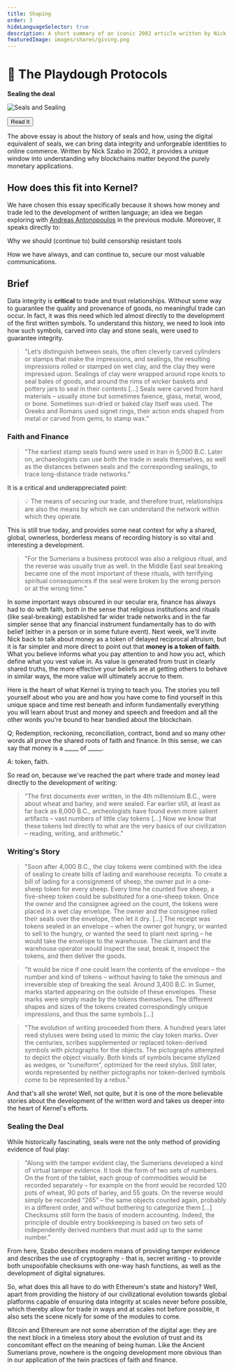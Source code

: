 ```yaml
---
title: Shaping
order: 3
hideLanguageSelector: true
description: A short summary of an iconic 2002 article written by Nick Szabo on the history of seals and data integrity, directly applicable to how we understand the value of blockchains today.
featuredImage: images/shares/giving.png
---
```


# 🤝 The Playdough Protocols

<InfoBlock>

<Box>

**Sealing the deal**

![Seals and Sealing](/images/mod1-img/indusseals.gif)

<Aligner center>
<Button to="https://nakamotoinstitute.org/the-playdough-protocols/">
    Read It
</Button>
</Aligner>

</Box>

</InfoBlock>

The above essay is about the history of seals and how, using the digital equivalent of seals, 
we can bring data integrity and unforgeable identities to online commerce. Written by Nick Szabo 
in 2002, it provides a unique window into understanding why blockchains matter beyond the purely 
monetary applications.

## How does this fit into Kernel?

We have chosen this essay specifically because it shows how money and trade led to 
the development of written language; an idea we began exploring with 
[Andreas Antonopoulos](/learn/module-0/money-language) in the previous module. Moreover, it 
speaks directly to:

<Process>

Why we should (continue to) build censorship resistant tools

How we have always, and can continue to, secure our most valuable communications.

</Process>

## Brief

Data integrity is **critical** to trade and trust relationships. Without some way to guarantee 
the quality and provenance of goods, no meaningful trade can occur. In fact, it was this need which led almost directly to the development of the first written symbols. To understand this history, we need to look into how such symbols, carved into clay and stone seals, were used to guarantee integrity.

> "Let‘s distinguish between seals, the often cleverly carved cylinders or stamps that make the 
impressions, and sealings, the resulting impressions rolled or stamped on wet clay, and the clay 
they were impressed upon. Sealings of clay were wrapped around rope knots to seal bales of goods, 
and around the rims of wicker baskets and pottery jars to seal in their contents [...] Seals were 
carved from hard materials – usually stone but sometimes faience, glass, metal, wood, or bone. 
Sometimes sun-dried or baked clay itself was used. The Greeks and Romans used signet rings, their 
action ends shaped from metal or carved from gems, to stamp wax."

### Faith and Finance

> "The earliest stamp seals found were used in Iran in 5,000 B.C. Later on, archaeologists can 
use both the trade in seals themselves, as well as the distances between seals and the corresponding sealings, to trace long-distance trade networks."

It is a critical and underappreciated point:

> 💡 The means of securing our trade, and therefore trust, relationships are also the means by which we can understand the network within which they operate. 

This is still true today, and provides some neat context for why a shared, global, ownerless, borderless means of recording history is so vital and interesting a development.

> "For the Sumerians a business protocol was also a religious ritual, and the reverse was usually 
true as well. In the Middle East seal breaking became one of the most important of these rituals, 
with terrifying spiritual consequences if the seal were broken by the wrong person or at the wrong time."

In some important ways obscured in our secular era, finance has always had to do with faith, both in the sense that religious institutions and rituals (like seal-breaking) established far wider trade networks and in the far simpler sense that any financial instrument fundamentally has to do with belief (either in a person or in some future event). Next week, we'll invite Nick back to talk about money as a token of delayed reciprocal altruism, but it is far simpler and more direct to point out that **money is a token of faith**. What you believe informs what you pay attention to and how you act, which define what you vest value in. As value is generated from trust in clearly shared truths, the more effective your beliefs are at getting others to behave in similar ways, the more value will ultimately accrue to them.

Here is the heart of what Kernel is trying to teach you. The stories you tell yourself about who you are and how you have come to find yourself in this unique space and time rest beneath and inform fundamentally everything you will learn about trust and money and speech and freedom and all the other words you're bound to hear bandied about the blockchain.

<Flash>

<Card>

Q; Redemption, reckoning, reconciliation, contract, bond and so many other words all prove the shared roots of faith and finance. In this sense, we can say that money is a \_\_\_\_\_ of \_\_\_\_\_.

A: token, faith.

</Card>

</Flash>

So read on, because we've reached the part where trade and money lead directly to the development of writing:

> "The first documents ever written, in the 4th millennium B.C., were about wheat and barley, 
and were sealed. Far earlier still, at least as far back as 8,000 B.C., archeologists have found 
even more salient artifacts – vast numbers of little clay tokens [...] Now we know that these 
tokens led directly to what are the very basics of our civilization – reading, writing, and arithmetic."

### Writing's Story

> "Soon after 4,000 B.C., the clay tokens were combined with the idea of sealing to create 
bills of lading and warehouse receipts. To create a bill of lading for a consignment of sheep, 
the owner put in a one-sheep token for every sheep. Every time he counted five sheep, a five-sheep 
token could be substituted for a one-sheep token. Once the owner and the consignee agreed on 
the count, the tokens were placed in a wet clay envelope. The owner and the consignee rolled 
their seals over the envelope, then let it dry. [...] The receipt was tokens sealed in an 
envelope – when the owner got hungry, or wanted to sell to the hungry, or wanted the seed to 
plant next spring – he would take the envelope to the warehouse. The claimant and the warehouse 
operator would inspect the seal, break it, inspect the tokens, and then deliver the goods.

> "It would be nice if one could learn the contents of the envelope – the number and kind of 
tokens – without having to take the ominous and irreversible step of breaking the seal. Around 
3,400 B.C. in Sumer, marks started appearing on the outside of these envelopes. These marks 
were simply made by the tokens themselves. The different shapes and sizes of the tokens created 
correspondingly unique impressions, and thus the same symbols [...]

> "The evolution of writing proceeded from there. A hundred years later reed styluses were being 
used to mimic the clay token marks. Over the centuries, scribes supplemented or replaced 
token-derived symbols with pictographs for the objects. The pictographs attempted to depict the 
object visually. Both kinds of symbols became stylized as wedges, or “cuneiform”, optimized for 
the reed stylus. Still later, words represented by neither pictographs nor token-derived symbols 
come to be represented by a rebus."

And that's all she wrote! Well, not quite, but it is one of the more believable stories about 
the development of the written word and takes us deeper into the heart of Kernel's efforts.

### Sealing the Deal

While historically fascinating, seals were not the only method of providing evidence of foul play:

> "Along with the tamper evident clay, the Sumerians developed a kind of virtual tamper evidence. 
It took the form of two sets of numbers. On the front of the tablet, each group of commodities 
would be recorded separately – for example on the front would be recorded 120 pots of wheat, 90 
pots of barley, and 55 goats. On the reverse would simply be recorded “265” – the same objects 
counted again, probably in a different order, and without bothering to categorize them [...] 
Checksums still form the basis of modern accounting. Indeed, the principle of double entry 
bookkeeping is based on two sets of independently derived numbers that must add up to the same number."

From here, Szabo describes modern means of providing tamper evidence and describes the use of 
cryptography - that is, secret writing - to provide both unspoofable checksums with one-way hash 
functions, as well as the development of digital signatures.

So, what does this all have to do with Ethereum's state and history? Well, apart from providing 
the history of our civilizational evolution towards global platforms capable of ensuring data 
integrity at scales never before possible, which thereby allow for trade in ways and at scales 
not before possible, it also sets the scene nicely for some of the modules to come. 

Bitcoin and Ethereum are not some aberration of the digital age: they are the next block in a timeless story about the evolution of trust and its concomitant effect on the meaning of being human. Like the Ancient Sumerians prove, nowhere is the ongoing development more obvious than in our application of the twin practices of faith and finance.

